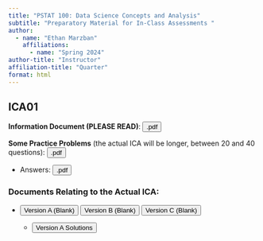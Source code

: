 ```yaml
---
title: "PSTAT 100: Data Science Concepts and Analysis"
subtitle: "Preparatory Material for In-Class Assessments "
author:
  - name: "Ethan Marzban"
    affiliations:
      - name: "Spring 2024"
author-title: "Instructor"
affiliation-title: "Quarter"
format: html
---
```


## ICA01

**Information Document (PLEASE READ)**: <a href="../Files/Misc/Topics_for_ICA1.pdf" target="_blank"><button type="button" class="btn btn-primary">.pdf</button></a>

**Some Practice Problems** (the actual ICA will be longer, between 20 and 40 questions): <a href="../Files/Misc/ICA PracProb.pdf" target="_blank"><button type="button" class="btn btn-primary">.pdf</button></a>

-   Answers: <a href="../Files/Misc/ICA PracProb SOLNS.pdf" target="_blank"><button type="button" class="btn btn-primary">.pdf</button></a>

### Documents Relating to the Actual ICA:
-   <a href="https://docs.google.com/document/d/1nxiVoOxirpNoQYPXSTVTiklRQuMQccmzedVHXHxm27c/edit" target="_blank"><button type="button" class="btn btn-primary">Version A (Blank)</button></a> <a href="https://docs.google.com/document/d/1INd7J3HknD35tBX525GTmjn3TvFqq6n8GIxM2Ws5vY4/edit" target="_blank"><button type="button" class="btn btn-primary">Version B (Blank)</button></a> <a href="https://docs.google.com/document/d/1FrklOhB69LQoLNFv1aNbf1taYK_LReW4x2mudpRwXtc/edit" target="_blank"><button type="button" class="btn btn-primary">Version C (Blank)</button></a>

    -   <a href="https://docs.google.com/document/d/1cwUoBQh_LmlWuc_pVHkJoQNfYJse4wXQhDTmNG4k6eg/edit" target="_blank"><button type="button" class="btn btn-primary">Version A Solutions</button></a>
